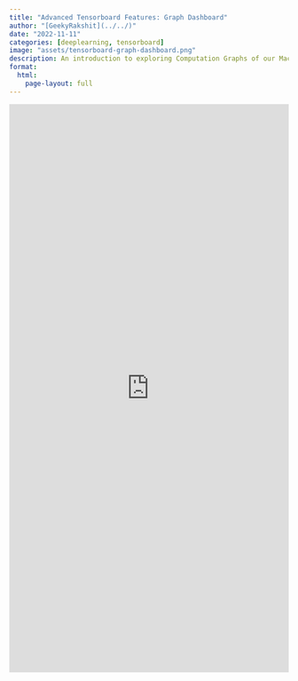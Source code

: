 ```yaml
---
title: "Advanced Tensorboard Features: Graph Dashboard"
author: "[GeekyRakshit](../../)"
date: "2022-11-11"
categories: [deeplearning, tensorboard]
image: "assets/tensorboard-graph-dashboard.png"
description: An introduction to exploring Computation Graphs of our Machine Learning workflows with Tensorboard. 
format: 
  html:
    page-layout: full
---
```


<iframe src="https://wandb.ai/geekyrakshit/tensorboard-demo/reports/Advanced-Tensorboard-Features-Graph-Dashboard--VmlldzoxNjk0MTA1" style="border:none;height:1024px;width:100%"></iframe>